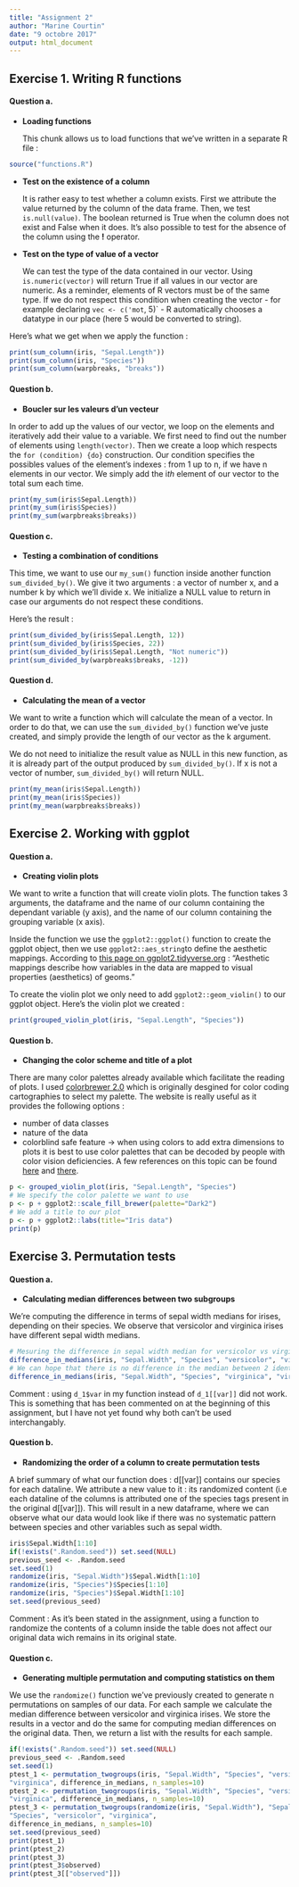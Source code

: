```yaml
---
title: "Assignment 2"
author: "Marine Courtin"
date: "9 octobre 2017"
output: html_document
---
```



## Exercise 1. Writing R functions


#### Question a.

+ __Loading functions__

    This chunk allows us to load functions that we've written in a separate R file :

```r
source("functions.R")
```

+ __Test on the existence of a column__

    It is rather easy to test whether a column exists. First we attribute the value returned by the column of the data frame. Then, we test `is.null(value)`. The boolean returned is True when the column does not exist and False when it does. It's also possible to test for the absence of the column using the __!__ operator.

+ __Test on the type of value of a vector__

    We can test the type of the data contained in our vector. Using `is.numeric(vector)` will return True if all values in our vector are numeric. As a reminder, elements of R vectors must be of the same type. If we do not respect this condition when creating the vector - for example declaring `vec <- c('mot`, 5)` - R automatically chooses a datatype in our place (here 5 would be converted to string).


Here's what we get when we apply the function : 

```r
print(sum_column(iris, "Sepal.Length"))
print(sum_column(iris, "Species"))
print(sum_column(warpbreaks, "breaks"))
```


#### Question b. 

+ __Boucler sur les valeurs d'un vecteur__

In order to add up the values of our vector, we loop on the elements and iteratively add their value to a variable. We first need to find out the number of elements using `length(vector)`. Then we create a loop which respects the `for (condition) {do}` construction. Our condition specifies the possibles values of the element's indexes : from 1 up to n, if we have n elements in our vector. We simply add the i*th* element of our vector to the total sum each time.


```r
print(my_sum(iris$Sepal.Length))
print(my_sum(iris$Species))
print(my_sum(warpbreaks$breaks))
```

#### Question c.

+ __Testing a combination of conditions__

This time, we want to use our `my_sum()` function inside another function `sum_divided_by()`. We give it two arguments : a vector of number x, and a number k by which we'll divide x. We initialize a NULL value to return in case our arguments do not respect these conditions. 
    
Here's the result :

```r
print(sum_divided_by(iris$Sepal.Length, 12))
print(sum_divided_by(iris$Species, 22))
print(sum_divided_by(iris$Sepal.Length, "Not numeric"))
print(sum_divided_by(warpbreaks$breaks, -12))
```

#### Question d.

+ __Calculating the mean of a vector__

We want to write a function which will calculate the mean of a vector. In order to do that, we can use the `sum_divided_by()` function we've juste created, and simply provide the length of our vector as the k argument.

We do not need to initialize the result value as NULL in this new function, as it is already part of the output produced by `sum_divided_by()`. If x is not a vector of number, `sum_divided_by()` will return NULL.

```r
print(my_mean(iris$Sepal.Length))
print(my_mean(iris$Species))
print(my_mean(warpbreaks$breaks))
```


## Exercise 2. Working with ggplot


#### Question a.

+ __Creating violin plots__

We want to write a function that will create violin plots. The function takes 3 arguments, the dataframe and the name of our column containing the dependant variable (y axis), and the name of our column containing the grouping variable (x axis).

Inside the function we use the `ggplot2::ggplot()` function to create the ggplot object, then we use `ggplot2::aes_string`to define the aesthetic mappings. According to [this page on ggplot2.tidyverse.org](http://ggplot2.tidyverse.org/index.html) : "Aesthetic mappings describe how variables in the data are mapped to visual properties (aesthetics) of geoms."

To create the violin plot we only need to add `ggplot2::geom_violin()` to our ggplot object. Here's the violin plot we created :

```r
print(grouped_violin_plot(iris, "Sepal.Length", "Species"))
```

#### Question b.

+ __Changing the color scheme and title of a plot__

There are many color palettes already available which facilitate the reading of plots. I used [colorbrewer 2.0](http://colorbrewer2.org/#) which is originally desgined for color coding cartographies to select my palette. The website is really useful as it provides the following options : 

+ number of data classes
+ nature of the data
+ colorblind safe feature -> when using colors to add extra dimensions to plots it is best to use color palettes that can be decoded by people with color vision deficiencies. A few references on this topic can be found [here](http://www.cookbook-r.com/Graphs/Colors_(ggplot2)/#a-colorblind-friendly-palette) and [there](). 

```r
p <- grouped_violin_plot(iris, "Sepal.Length", "Species")
# We specify the color palette we want to use
p <- p + ggplot2::scale_fill_brewer(palette="Dark2")
# We add a title to our plot
p <- p + ggplot2::labs(title="Iris data")
print(p)
```


## Exercise 3. Permutation tests

#### Question a.

+ __Calculating median differences between two subgroups__

We're computing the difference in terms of sepal width medians for irises, depending on their species. We observe that versicolor and virginica irises have different sepal width medians.

```r
# Mesuring the difference in sepal width median for versicolor vs virginica irises
difference_in_medians(iris, "Sepal.Width", "Species", "versicolor", "virginica")
# We can hope that there is no difference in the median between 2 identical groups
difference_in_medians(iris, "Sepal.Width", "Species", "virginica", "virginica")
```

Comment : using `d_1$var` in my function instead of `d_1[[var]]` did not work. This is something that has been commented on at the beginning of this assignment, but I have not yet found why both can't be used interchangably.

#### Question b.

+ __Randomizing the order of a column to create permutation tests__

A brief summary of what our function does : d[[var]] contains our species for each dataline. We attribute a new value to it : its randomized content (i.e each dataline of the columns is attributed one of the species tags present in the original d[[var]]). This will result in a new dataframe, where we can observe what our data would look like if there was no systematic pattern between species and other variables such as sepal width.

```r
iris$Sepal.Width[1:10]
if(!exists(".Random.seed")) set.seed(NULL)
previous_seed <- .Random.seed
set.seed(1)
randomize(iris, "Sepal.Width")$Sepal.Width[1:10]
randomize(iris, "Species")$Species[1:10]
randomize(iris, "Species")$Sepal.Width[1:10]
set.seed(previous_seed)
```

Comment :  As it's been stated in the assignment, using a function to randomize the contents of a column inside the table does not affect our original data wich remains in its original state.


#### Question c.

+ __Generating multiple permutation and computing statistics on them__

We use the `randomize()` function we've previously created to generate n permutations on samples of our data. For each sample we calculate the median difference between versicolor and virginica irises. We store the results in a vector and do the same for computing median differences on the original data. Then, we return a list with the results for each sample.

```r
if(!exists(".Random.seed")) set.seed(NULL)
previous_seed <- .Random.seed
set.seed(1)
ptest_1 <- permutation_twogroups(iris, "Sepal.Width", "Species", "versicolor",
"virginica", difference_in_medians, n_samples=10)
ptest_2 <- permutation_twogroups(iris, "Sepal.Width", "Species", "versicolor",
"virginica", difference_in_medians, n_samples=10)
ptest_3 <- permutation_twogroups(randomize(iris, "Sepal.Width"), "Sepal.Width",
"Species", "versicolor", "virginica",
difference_in_medians, n_samples=10)
set.seed(previous_seed)
print(ptest_1)
print(ptest_2)
print(ptest_3)
print(ptest_3$observed)
print(ptest_3[["observed"]])
```

